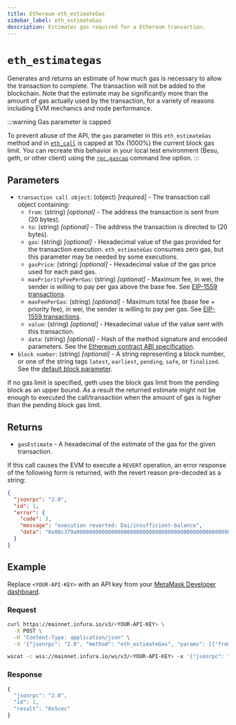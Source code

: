 ```yaml
---
title: Ethereum eth_estimateGas
sidebar_label: eth_estimateGas
description: Estimates gas required for a Ethereum transaction.
---
```



# `eth_estimategas`


Generates and returns an estimate of how much gas is necessary to allow the transaction to complete.
The transaction will not be added to the blockchain. Note that the estimate may be significantly more
than the amount of gas actually used by the transaction, for a variety of reasons including EVM mechanics
and node performance. 

:::warning Gas parameter is capped

To prevent abuse of the API, the `gas` parameter in this `eth_estimateGas` method and in
[`eth_call`](./eth_call.mdx) is capped at 10x (1000%) the current block gas limit. You can recreate this behavior in your local test environment (Besu, geth, or other client) using the [`rpc.gascap`](https://geth.ethereum.org/docs/fundamentals/command-line-options#commands) command line option.
:::

## Parameters

- `transaction call object`: (object) _[required]_ - The transaction call object containing:
  - `from`: (string) _[optional]_ - The address the transaction is sent from (20 bytes).
  - `to`: (string) _[optional]_ - The address the transaction is directed to (20 bytes).
  - `gas`: (string) _[optional]_ - Hexadecimal value of the gas provided for the transaction execution. `eth_estimateGas` consumes zero gas, but this parameter may be needed by some executions.
  - `gasPrice`: (string) _[optional]_ - Hexadecimal value of the gas price used for each paid gas.
  - `maxPriorityFeePerGas`: (string) _[optional]_ - Maximum fee, in wei, the sender is willing to pay per gas above the base fee. See [EIP-1559 transactions](http://eips.ethereum.org/EIPS/eip-1559).
  - `maxFeePerGas`: (string) _[optional]_ - Maximum total fee (base fee + priority fee), in wei, the sender is willing to pay per gas. See [EIP-1559 transactions](http://eips.ethereum.org/EIPS/eip-1559).
  - `value`: (string) _[optional]_ - Hexadecimal value of the value sent with this transaction.
  - `data`: (string) _[optional]_ - Hash of the method signature and encoded parameters. See the [Ethereum contract ABI specification](https://docs.soliditylang.org/en/latest/abi-spec.html).
- `block number`: (string) _[optional]_ - A string representing a block number, or one of the string tags `latest`, `earliest`, `pending`, `safe`, or `finalized`. See the [default block parameter](https://ethereum.org/en/developers/docs/apis/json-rpc/#default-block).

If no gas limit is specified, geth uses the block gas limit from the pending block as an upper bound. As a result the
returned estimate might not be enough to executed the call/transaction when the amount of gas is higher than the pending
block gas limit.

## Returns

- `gasEstimate` - A hexadecimal of the estimate of the gas for the given transaction.

If this call causes the EVM to execute a `REVERT` operation, an error response of the following form is returned, with the revert reason pre-decoded as a string:

```json
{
  "jsonrpc": "2.0",
  "id": 1,
  "error": {
    "code": 3,
    "message": "execution reverted: Dai/insufficient-balance",
    "data": "0x08c379a0000000000000000000000000000000000000000000000000000000000000002000000000000000000000000000000000000000000000000000000000000000184461692f696e73756666696369656e742d62616c616e63650000000000000000"
  }
}
```

## Example

Replace `<YOUR-API-KEY>` with an API key from your [MetaMask Developer dashboard](https://developer.metamask.io/).

### Request


<Tabs>
  <TabItem value="curl">

```bash
curl https://mainnet.infura.io/v3/<YOUR-API-KEY> \
  -X POST \
  -H "Content-Type: application/json" \
  -d '{"jsonrpc": "2.0", "method": "eth_estimateGas", "params": [{"from": "0x9cE564c7d09f88E7d8233Cdd3A4d7AC42aBFf3aC", "to": "0xd46e8dd67c5d32be8058bb8eb970870f07244567", "value": "0x9184e72a"}], "id": 1}'
```

  </TabItem>
  <TabItem value="WSS">

```bash
wscat -c wss://mainnet.infura.io/ws/v3/<YOUR-API-KEY> -x '{"jsonrpc": "2.0", "method": "eth_estimateGas", "params": [{"from": "0x9cE564c7d09f88E7d8233Cdd3A4d7AC42aBFf3aC", "to": "0xd46e8dd67c5d32be8058bb8eb970870f07244567", "value": "0x9184e72a"}], "id": 1}'
```

  </TabItem>
</Tabs>

### Response


<Tabs>
  <TabItem value="JSON">

```js
{
  "jsonrpc": "2.0",
  "id": 1,
  "result": "0x5cec"
}
```

  </TabItem>
</Tabs>
